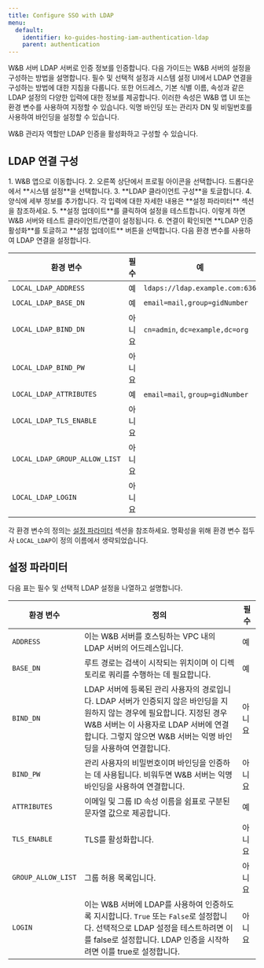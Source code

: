 ```yaml
---
title: Configure SSO with LDAP
menu:
  default:
    identifier: ko-guides-hosting-iam-authentication-ldap
    parent: authentication
---
```


W&B 서버 LDAP 서버로 인증 정보를 인증합니다. 다음 가이드는 W&B 서버의 설정을 구성하는 방법을 설명합니다. 필수 및 선택적 설정과 시스템 설정 UI에서 LDAP 연결을 구성하는 방법에 대한 지침을 다룹니다. 또한 어드레스, 기본 식별 이름, 속성과 같은 LDAP 설정의 다양한 입력에 대한 정보를 제공합니다. 이러한 속성은 W&B 앱 UI 또는 환경 변수를 사용하여 지정할 수 있습니다. 익명 바인딩 또는 관리자 DN 및 비밀번호를 사용하여 바인딩을 설정할 수 있습니다.

<Note>
W&B 관리자 역할만 LDAP 인증을 활성화하고 구성할 수 있습니다.
</Note>

## LDAP 연결 구성

<Tabs>
<Tab title="W&B App">
1. W&B 앱으로 이동합니다.
2. 오른쪽 상단에서 프로필 아이콘을 선택합니다. 드롭다운에서 **시스템 설정**을 선택합니다.
3. **LDAP 클라이언트 구성**을 토글합니다.
4. 양식에 세부 정보를 추가합니다. 각 입력에 대한 자세한 내용은 **설정 파라미터** 섹션을 참조하세요.
5. **설정 업데이트**를 클릭하여 설정을 테스트합니다. 이렇게 하면 W&B 서버와 테스트 클라이언트/연결이 설정됩니다.
6. 연결이 확인되면 **LDAP 인증 활성화**를 토글하고 **설정 업데이트** 버튼을 선택합니다.
</Tab>
<Tab title="Environment variable">
다음 환경 변수를 사용하여 LDAP 연결을 설정합니다.

| 환경 변수                   | 필수 | 예                               |
| ----------------------------- | -------- | --------------------------------- |
| `LOCAL_LDAP_ADDRESS`          | 예      | `ldaps://ldap.example.com:636`   |
| `LOCAL_LDAP_BASE_DN`          | 예      | `email=mail,group=gidNumber`     |
| `LOCAL_LDAP_BIND_DN`          | 아니요    | `cn=admin`, `dc=example,dc=org`  |
| `LOCAL_LDAP_BIND_PW`          | 아니요    |                                  |
| `LOCAL_LDAP_ATTRIBUTES`       | 예      | `email=mail`, `group=gidNumber`     |
| `LOCAL_LDAP_TLS_ENABLE`       | 아니요    |                                  |
| `LOCAL_LDAP_GROUP_ALLOW_LIST` | 아니요    |                                  |
| `LOCAL_LDAP_LOGIN`            | 아니요    |                                  |

각 환경 변수의 정의는 [설정 파라미터](#configuration-parameters) 섹션을 참조하세요. 명확성을 위해 환경 변수 접두사 `LOCAL_LDAP`이 정의 이름에서 생략되었습니다.
</Tab>
</Tabs>

## 설정 파라미터

다음 표는 필수 및 선택적 LDAP 설정을 나열하고 설명합니다.

| 환경 변수    | 정의                                                    | 필수 |
| -------------------- | ----------------------- | -------- |
| `ADDRESS`            | 이는 W&B 서버를 호스팅하는 VPC 내의 LDAP 서버의 어드레스입니다.                                  | 예      |
| `BASE_DN`            | 루트 경로는 검색이 시작되는 위치이며 이 디렉토리로 쿼리를 수행하는 데 필요합니다.                       | 예      |
| `BIND_DN`            | LDAP 서버에 등록된 관리 사용자의 경로입니다. LDAP 서버가 인증되지 않은 바인딩을 지원하지 않는 경우에 필요합니다. 지정된 경우 W&B 서버는 이 사용자로 LDAP 서버에 연결합니다. 그렇지 않으면 W&B 서버는 익명 바인딩을 사용하여 연결합니다. | 아니요    |
| `BIND_PW`            | 관리 사용자의 비밀번호이며 바인딩을 인증하는 데 사용됩니다. 비워두면 W&B 서버는 익명 바인딩을 사용하여 연결합니다.              | 아니요    |
| `ATTRIBUTES`         | 이메일 및 그룹 ID 속성 이름을 쉼표로 구분된 문자열 값으로 제공합니다.                            | 예      |
| `TLS_ENABLE`         | TLS를 활성화합니다.                                             | 아니요    |
| `GROUP_ALLOW_LIST`   | 그룹 허용 목록입니다.                                              | 아니요    |
| `LOGIN`              | 이는 W&B 서버에 LDAP를 사용하여 인증하도록 지시합니다. `True` 또는 `False`로 설정합니다. 선택적으로 LDAP 설정을 테스트하려면 이를 false로 설정합니다. LDAP 인증을 시작하려면 이를 true로 설정합니다. | 아니요    |
